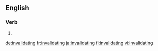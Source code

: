 ==English==

===Verb===
{{head|en|present participle}}

# {{present participle of|invalidate|lang=en}}

[[de:invalidating]]
[[fr:invalidating]]
[[ja:invalidating]]
[[fi:invalidating]]
[[vi:invalidating]]